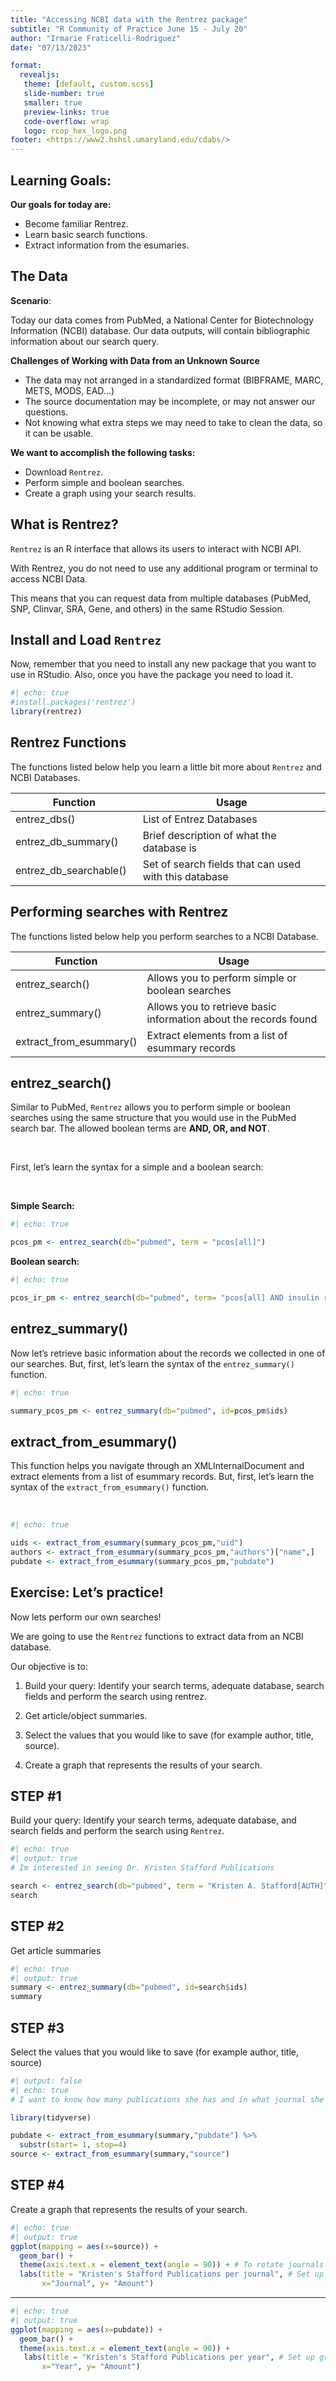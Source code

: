 ```yaml
---
title: "Accessing NCBI data with the Rentrez package"
subtitle: "R Community of Practice June 15 - July 20"
author: "Irmarie Fraticelli-Rodriguez"
date: "07/13/2023"

format:
  revealjs:
   theme: [default, custom.scss]
   slide-number: true
   smaller: true
   preview-links: true
   code-overflow: wrap
   logo: rcop_hex_logo.png
footer: <https://www2.hshsl.umaryland.edu/cdabs/>
---
```

## Learning Goals:
::: {.r-fit-text}
**Our goals for today are:**

* Become familiar Rentrez. 
* Learn basic search functions.
* Extract information from the esumaries.

:::

## The Data

::: {.r-fit-text}
**Scenario**:

Today our data comes from PubMed, a National Center for Biotechnology Information (NCBI) database. Our data outputs, will contain bibliographic information about our search query. 

**Challenges of Working with Data from an Unknown Source**

* The data may not arranged in a standardized format (BIBFRAME, MARC, METS, MODS, EAD...)
* The source documentation may be incomplete, or may not answer our questions.
* Not knowing what extra steps we may need to take to clean the data, so it can be usable. 


**We want to accomplish the following tasks:**

* Download `Rentrez`.
* Perform simple and boolean searches.
* Create a graph using your search results. 

:::

## What is Rentrez? 

`Rentrez` is an R interface that allows its users to interact with NCBI API.

With Rentrez, you do not need to use any additional program or terminal to access NCBI Data. 

This means that you can request data from multiple databases (PubMed, SNP, Clinvar, SRA, Gene, and others) in the same RStudio Session.

## Install and Load `Rentrez`

Now, remember that you need to install any new package that you want to use in RStudio. Also, once you have the package you need to load it.

```r
#| echo: true
#install.packages('rentrez')
library(rentrez)

```

## Rentrez Functions 

::: {.r-fit-text}
The functions listed below help you learn a little bit more about `Rentrez` and NCBI Databases.

| Function                | Usage                                                |
|-------------------------|------------------------------------|
| entrez_dbs()            | List of Entrez Databases                             |
| entrez_db_summary()     | Brief description of what the database is            |
| entrez_db_searchable()  | Set of search fields that can used with this database |
:::

## Performing searches with Rentrez

::: {.r-fit-text}
The functions listed below help you perform searches to a NCBI Database.

| Function                | Usage                              |                 
|-------------------------|------------------------------------|
| entrez_search()         | Allows you to perform simple or boolean searches |
| entrez_summary()        | Allows you to retrieve basic information about the records found |
| extract_from_esummary() | Extract elements from a list of esummary records     |
:::

## entrez_search()

Similar to PubMed, `Rentrez` allows you to perform simple or boolean searches using the same structure that you would use in the PubMed search bar. The allowed boolean terms are **AND, OR, and NOT**.

<br/>

First, let's learn the syntax for a simple and a boolean search:

<br/>

**Simple Search:**

```r
#| echo: true

pcos_pm <- entrez_search(db="pubmed", term = "pcos[all]")

```


**Boolean search:**

```r
#| echo: true

pcos_ir_pm <- entrez_search(db="pubmed", term= "pcos[all] AND insulin resistance[all]")

```

## entrez_summary()

Now let's retrieve basic information about the records we collected in one of our searches. But, first, let's learn the syntax of the `entrez_summary()` function.

```r
#| echo: true

summary_pcos_pm <- entrez_summary(db="pubmed", id=pcos_pm$ids)

```

## extract_from_esummary()

This function helps you navigate through an XMLInternalDocument and extract elements from a list of esummary records. But, first, let's learn the syntax of the `extract_from_esummary()` function.

<br/>

```r
#| echo: true

uids <- extract_from_esummary(summary_pcos_pm,"uid")
authors <- extract_from_esummary(summary_pcos_pm,"authors")["name",]
pubdate <- extract_from_esummary(summary_pcos_pm,"pubdate")

```
## Exercise: Let's practice!

Now lets perform our own searches!

We are going to use the `Rentrez` functions to extract data from an NCBI database. 

Our objective is to: 

1. Build your query: Identify your search terms, adequate database, search fields and perform the search using rentrez.

2. Get article/object summaries.  

3. Select the values that you would like to save (for example author, title, source).

4. Create a graph that represents the results of your search.

## **STEP #1**

Build your query: Identify your search terms, adequate database, and search fields and perform the search using `Rentrez`.    

```r
#| echo: true
#| output: true
# Im interested in seeing Dr. Kristen Stafford Publications

search <- entrez_search(db="pubmed", term = "Kristen A. Stafford[AUTH]",retmax=100)
search

```


## **STEP #2**  

Get article summaries

```r
#| echo: true
#| output: true
summary <- entrez_summary(db="pubmed", id=search$ids)
summary
```

## **STEP #3**

Select the values that you would like to save (for example author, title, source)

```r
#| output: false
#| echo: true
# I want to know how many publications she has and in what journal she publishes the most. 

library(tidyverse)

pubdate <- extract_from_esummary(summary,"pubdate") %>%
  substr(start= 1, stop=4)
source <- extract_from_esummary(summary,"source")

```

## **STEP #4** 
Create a graph that represents the results of your search.
```r
#| echo: true
#| output: true
ggplot(mapping = aes(x=source)) + 
  geom_bar() +
  theme(axis.text.x = element_text(angle = 90)) + # To rotate journals names
  labs(title = "Kristen's Stafford Publications per journal", # Set up graph title and labels
       x="Journal", y= "Amount")
```
----
```r
#| echo: true
#| output: true
ggplot(mapping = aes(x=pubdate)) +
  geom_bar() +
  theme(axis.text.x = element_text(angle = 90)) +
   labs(title = "Kristen's Stafford Publications per year", # Set up graph title and labels
       x="Year", y= "Amount")
```